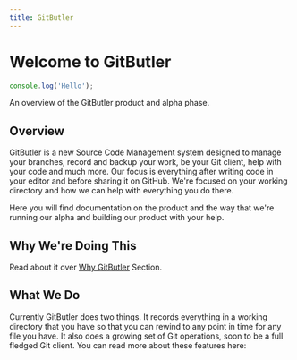 ```yaml
---
title: GitButler
---
```



# Welcome to GitButler

```js title="Title"
console.log('Hello');
```

An overview of the GitButler product and alpha phase.

## Overview
GitButler is a new Source Code Management system designed to manage your branches, record and backup your work, be your Git client, help with your code and much more. Our focus is everything after writing code in your editor and before sharing it on GitHub. We're focused on your working directory and how we can help with everything you do there.

Here you will find documentation on the product and the way that we're running our alpha and building our product with your help.

## Why We're Doing This
Read about it over [Why GitButler](#todo) Section.

## What We Do
Currently GitButler does two things. It records everything in a working directory that you have so that you can rewind to any point in time for any file you have. It also does a growing set of Git operations, soon to be a full fledged Git client. You can read more about these features here:

<Cards>
  <Card title="Learn more about Next.js" href="https://nextjs.org/docs" />
  <Card title="Learn more about Fumadocs" href="https://fumadocs.vercel.app" />
</Cards>
